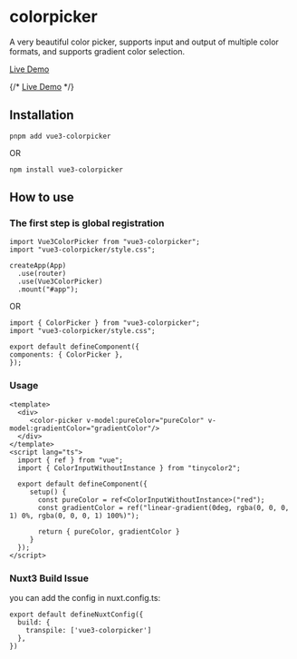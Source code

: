
<Meta title="Example/Introduction" />

# colorpicker

A very beautiful color picker, supports input and output of multiple color formats, and supports gradient color selection.

[Live Demo](https://aesoper101.github.io/vue3-colorpicker/)

{/* <a href="https://aesoper101.github.io/vue3-colorpicker/" target="_blank">Live Demo</a> */}

## Installation

```
pnpm add vue3-colorpicker
```

OR

```
npm install vue3-colorpicker
```

## How to use

### The first step is global registration

```
import Vue3ColorPicker from "vue3-colorpicker";
import "vue3-colorpicker/style.css";

createApp(App)
  .use(router)
  .use(Vue3ColorPicker)
  .mount("#app");
```

OR

```vue3
import { ColorPicker } from "vue3-colorpicker";
import "vue3-colorpicker/style.css";

export default defineComponent({
components: { ColorPicker },
});
```

### Usage

```vue3
<template>
  <div>
     <color-picker v-model:pureColor="pureColor" v-model:gradientColor="gradientColor"/>
  </div>
</template>
<script lang="ts">
  import { ref } from "vue";
  import { ColorInputWithoutInstance } from "tinycolor2";

  export default defineComponent({
     setup() {
       const pureColor = ref<ColorInputWithoutInstance>("red");
       const gradientColor = ref("linear-gradient(0deg, rgba(0, 0, 0, 1) 0%, rgba(0, 0, 0, 1) 100%)");

       return { pureColor, gradientColor }
     }
  });
</script>

```

### Nuxt3 Build Issue

you can add the config in nuxt.config.ts:

```
export default defineNuxtConfig({
  build: {
    transpile: ['vue3-colorpicker']
  },
})
```
